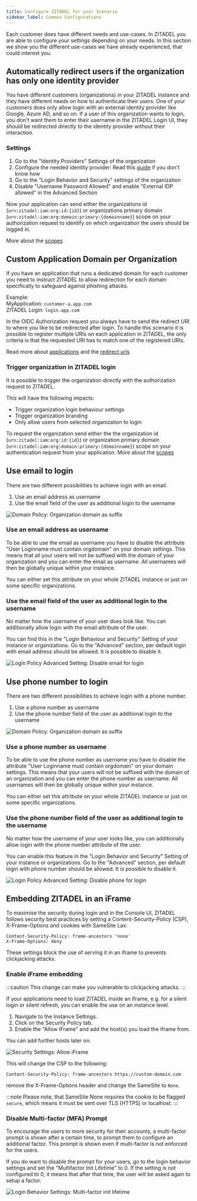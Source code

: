 ```yaml
---
title: Configure ZITADEL for your Scenario
sidebar_label: Common Configurations
---
```


Each customer does have different needs and use-cases. In ZITADEL you are able to configure your settings depending on your needs.
In this section we show you the different use-cases we have already experienced, that could interest you.


## Automatically redirect users if the organization has only one identity provider

You have different customers (organizations) in your ZITADEL instance and they have different needs on how to authenticate their users. One of your customers does only allow login with an external identity provider like Google, Azure AD, and so on.
If a user of this organization wants to login, you don't want them to enter their username in the ZITADEL Login UI, they should be redirected directly to the identity provider without their interaction.

### Settings

1. Go to the "Identity Providers" Settings of the organization
2. Configure the needed identity provider: Read this [guide](../integrate/identity-providers) if you don't know how
3. Go to the "Login Behavior and Security" settings of the organization
4. Disable "Username Password Allowed" and enable "External IDP allowed" in the Advanced Section

Now your application can send either the organizations id (`urn:zitadel:iam:org:id:{id}`) or organizations primary domain (`urn:zitadel:iam:org:domain:primary:{domainname}`) scope on your authorization request to identify on which organization the users should be logged in.

More about the [scopes](/apis/openidoauth/scopes#reserved-scopes)

## Custom Application Domain per Organization

If you have an application that runs a dedicated domain for each customer you need to instruct ZITADEL to allow redirection for each domain specifically to safeguard against phishing attacks.

Example:  
MyApplication: `customer-a.app.com`  
ZITADEL Login: `login.app.com`

In the OIDC Authorization request you always have to send the redirect URI to where you like to be redirected after login.
To handle this scenario it is possible to register multiple URIs on each application in ZITADEL, the only criteria is that the requested URI has to match one of the registered URIs.

Read more about [applications](../manage/console/applications) and the [redirect urls](../manage/console/applications#redirect-uris)

### Trigger organization in ZITADEL login

It is possible to trigger the organization directly with the authorization request to ZITADEL.

This will have the following impacts:
- Trigger organization login behaviour settings
- Trigger organization branding
- Only allow users from selected organization to login

To request the organization send either the the organization id (`urn:zitadel:iam:org:id:{id}`) or organization primary domain (`urn:zitadel:iam:org:domain:primary:{domainname}`) scope on your authentication request from your application.
More about the [scopes](/apis/openidoauth/scopes#reserved-scopes)

## Use email to login

There are two different possibilities to achieve login with an email.

1. Use an email address as username
2. Use the email field of the user as additional login to the username

![Domain Policy: Organization domain as suffix](/img/guides/scenarios/domain_policy_org_domain_disabled.png)

### Use an email address as username

To be able to use the email as username you have to disable the attribute "User Loginname must contain orgdomain" on your domain settings.
This means that all your users will not be suffixed with the domain of your organization and you can enter the email as username.
All usernames will then be globally unique within your instance.

You can either set this attribute on your whole ZITADEL instance or just on some specific organizations.

### Use the email field of the user as additional login to the username

No matter how the username of your user does look like.
You can additionally allow login with the email attribute of the user.

You can find this in the "Login Behaviour and Security" Setting of your instance or organizations.
Go to the "Advanced" section, per default login with email address should be allowed. It is possible to disable it.

![Login Policy Advanced Setting: Disable email for login](/img/guides/scenarios/login_policy_advanced.png)

## Use phone number to login

There are two different possibilities to achieve login with a phone number.

1. Use a phone number as username
2. Use the phone number field of the user as additional login to the username

![Domain Policy: Organization domain as suffix](/img/guides/scenarios/domain_policy_org_domain_disabled.png)

### Use a phone number as username

To be able to use the phone number as username you have to disable the attribute "User Loginname must contain orgdomain" on your domain settings.
This means that your users will not be suffixed with the domain of an organization and you can enter the phone number as username.
All usernames will then be globally unique within your instance.

You can either set this attribute on your whole ZITADEL instance or just on some specific organizations.

### Use the phone number field of the user as additional login to the username

No matter how the username of your user looks like, 
you can additionally allow login with the phone number attribute of the user.

You can enable this feature in the "Login Behavior and Security" Setting of your instance or organizations.
Go to the "Advanced" section, per default login with phone number should be allowed. It is possible to disable it.

![Login Policy Advanced Setting: Disable phone for login](/img/guides/scenarios/login_policy_advanced_phone.png)

## Embedding ZITADEL in an iFrame

To maximise the security during login and in the Console UI, ZITADEL follows security best practices by setting a
Content-Security-Policy (CSP), X-Frame-Options and cookies with SameSite Lax:

```
Content-Security-Policy: frame-ancestors 'none'
X-Frame-Options: deny
```

These settings block the use of serving it in an iframe to prevents clickjacking attacks.

### Enable iFrame embedding

:::caution
This change can make you vulnerable to clickjacking attacks.
:::

If your applications need to load ZITADEL inside an iframe, e.g. for a silent login or silent refresh, you can enable the use on an instance level.

1. Navigate to the Instance Settings.
2. Click on the Security Policy tab.
3. Enable the "Allow IFrame" and add the host(s) you load the iframe from.

You can add further hosts later on.

![Security Settings: Allow iFrame](/img/guides/scenarios/security_policy.png)

This will change the CSP to the following:

```
Content-Security-Policy: frame-ancestors https://custom-domain.com
```

remove the X-Frame-Options header and change the SameSite to `None`.

:::note
Please note, that SameSite None requires the cookie to be flagged `secure`, which means it must be sent over TLS (HTTPS) or localhost.
:::

### Disable Multi-factor (MFA) Prompt

To encourage the users to more security for their accounts, a multi-factor prompt is shown after a certain time, to prompt them to configure an additional factor.
This prompt is shown even if multi-factor is not enforced for the users.

If you do want to disable the prompt for your users, go to the login behavior settings and set the "Multifactor Init Lifetime" to 0.
If the setting is not configured to 0, it means that after that time, the user will be asked again to setup a factor.

![Login Behavior Settings: Multi-factor init lifetime](/img/guides/scenarios/login-settings-mfa-init-lifetime.png)

